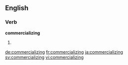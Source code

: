 
==English==

===Verb===
'''commercializing'''

# {{present participle of|commercialize}}

[[de:commercializing]]
[[fr:commercializing]]
[[ja:commercializing]]
[[sv:commercializing]]
[[vi:commercializing]]